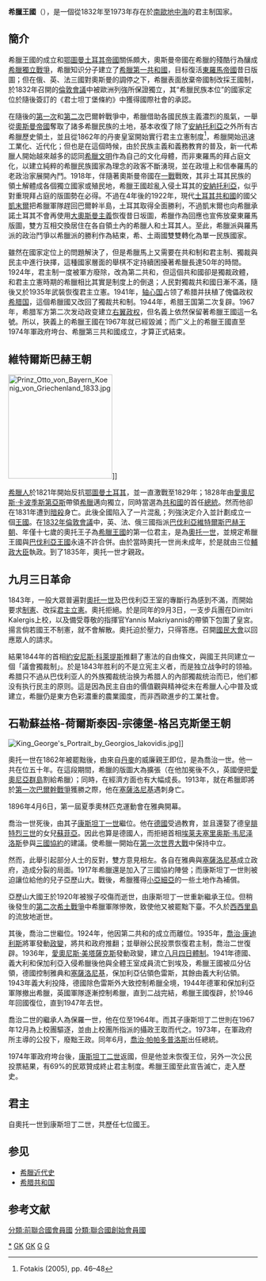 {{Refimprove|time=2021-04-16T16:35:27+00:00}}
{{noteTA
|1=zh-hans:奥斯曼;zh-hk:鄂圖曼;zh-tw:鄂圖曼;
|2=zh-cn:乔治;zh-tw:喬治;zh-hk:佐治;
}}
{{Infobox Former Country
|native_name = {{lang|el|Βασίλειον τῆς Ἑλλάδος}}
|conventional_long_name = 希臘王國
|common_name = 希臘
|continent = [[歐洲|歐洲]]
|region = 南歐
|country = 希臘
|status = [[王國|王國]]
|government_type = [[绝对君主制|绝对君主制]]（1832年－1843年）<br>[[君主立宪制|君主立宪制]]（1843年－1967年）<br>[[軍事獨裁|軍事獨裁]]（1967年－1974年）
|year_start = 1832年
|year_end = 1973年
|event_start = 建立
|date_start = 8月30日
|event_end = 军政府建立共和国
|date_end = 6月1日 
|life_span = 1832年－1924年<br />1935年－1941年<br />1944年－1973年
|event1 = [[希臘第二共和國|希臘第二共和國]]
|date_event1 = 1924年-1935年
|event2 = [[希腊国|希腊国]]（轴心国傀儡政权）
|date_event2 = 1941年-1944年
|event3 = [[希臘軍政府|希臘軍政府]]
|date_event3 = 1967年-1974年
|p1 = 希腊第一共和国
|flag_p1 = Flag of Greece (1822-1978).svg
|p2 = 希臘第二共和國
|flag_p2 = Flag_of_Greece_(1828-1978).svg
|p3 = 希臘國
|flag_p3 = Flag_of_Greece_(1828-1978).svg
|s1 = 希臘第二共和國
|flag_s1 = Flag_of_Greece_(1828-1978).svg
|s2 = 希腊国
|flag_s2 = Flag_of_Greece_(1828-1978).svg
|s3 = 希臘軍政府
|flag_s3 = Flag of Greece (1970-1975).svg
|image_flag = Kingdom of Greece Flag.svg
|image_coat = Royal Coat of Arms of Greece.svg
|image_map = Kingdom_of_Greece_(1973).svg
|image_map_caption = 1973年的希臘王國
|capital = [[納夫普利翁|納夫普利翁]]（1832年-1834年）<br>[[雅典|雅典]]（1834年-1973年）
|national_motto = {{lang|el|Ελευθερία ή Θάνατος}}{{spaces|2}}（[[希腊语|希腊语]]）<br />“不自由毋宁死”
|national_anthem = 《[[自由頌|自由頌]]》
|common_languages = [[希臘語|希臘語]]
|religion = [[希臘正教|希臘正教]]
|currency = [[希臘德拉克馬|希臘德拉克馬]]（₯）
|title_leader = [[希臘君主列表|君主]]
|leader1 = [[奧托一世_(希臘)|奧托一世]]（首）
|year_leader1 = 1832年-1862年
|leader2 = [[康斯坦丁二世_(希腊)|康斯坦丁二世]]（末）
|year_leader2 = 1964年-1973年
|leader3 =
|year_leader3 =
|leader4 =
|year_leader4 =
|title_representative = [[希腊总理列表|首相]]
|representative1 = [[Spyridon_Trikoupis|特里库皮斯]]（首）
|year_representative1 = 1833年
|representative2 = [[阿扎曼蒂奥斯·安兹鲁佐普洛斯|安兹鲁佐普洛斯]]（末）
|year_representative2 = 1973年
|representative3 =
|year_representative3 =
|representative4 =
|year_representative4 =
|stat_year1 = 1856年
|stat_area1 = 47516
|stat_pop1 = 1062627
|stat_year2 = 1921年
|stat_area2 = 150833
|stat_pop2 = 5536375
|stat_year3 = 1971年
|stat_area3 = 131944
|stat_pop3 = 8768640
|footnotes =
}}
{{希腊历史}}

'''希臘王國'''（{{lang-el|Βασίλειον τῆς Ἑλλάδος|Vasíleion tīs Elládos}}），是一個從1832年至1973年存在於[[南歐|南歐]][[地中海|地中海]]的君主制国家。

==簡介==
希臘王國的成立和[[鄂圖曼土耳其帝國|鄂圖曼土耳其帝國]]關係頗大，奧斯曼帝國在希臘的殘酷行為釀成[[希臘獨立戰爭|希臘獨立戰爭]]，希臘知识分子建立了[[希臘第一共和國|希臘第一共和國]]，目标復活[[東羅馬帝國|東羅馬帝國]]昔日版圖；但在俄、英、法三國對奧斯曼的調停之下，希臘表面放棄帝國制改採王國制，於1832年召開的[[1832年倫敦會議|倫敦會議]]中被歐洲列強所保證獨立，其“希臘民族本位”的國家定位於隨後簽訂的《君士坦丁堡條約》中獲得國際社會的承認。

在隨後的[[第一次巴爾幹戰爭|第一次]]和[[第二次巴爾幹戰爭|第二次]]巴爾幹戰爭中，希臘借助各國民族主義濃烈的風氣，一舉從[[奧斯曼帝國|奧斯曼帝國]]奪取了諸多希臘民族的土地，基本收復了除了[[安納托利亞|安納托利亞]]之外所有古希臘歷史領土，並且從1862年的丹麥皇室開始實行君主立憲制度<ref>Fotakis (2005), pp. 46–48</ref>，希臘開始迅速工業化、近代化；但也是在這個時候，由於民族主義和義務教育的普及，新一代希臘人開始越來越多的認同[[希臘文明|希臘文明]]作為自己的文化母體，而非東羅馬的拜占庭文化，以建立純粹的希臘民族國家為理念的政客不斷湧現，並在政壇上和信奉羅馬的老政治家展開內鬥。1918年，伴隨著奧斯曼帝國在[[一戰|一戰]]戰敗，其非土耳其民族的領土解體成各個獨立國家或殖民地，希臘王國趁亂入侵土耳其的[[安納托利亞|安納托利亞]]，似乎對重現拜占庭的版圖勢在必得。不過在4年後的1922年，現代[[土耳其共和國|土耳其共和國]]的國父[[凱末爾|凱末爾]]把希臘軍隊趕回巴爾幹半島，土耳其取得全面勝利，不過凱末爾也向希臘承諾土耳其不會再使用[[大奧斯曼主義|大奧斯曼主義]]恢復昔日坂圖，希臘作為回應也宣佈放棄東羅馬版圖，雙方互相交換居住在各自領土內的希臘人和土耳其人。至此，希臘派與羅馬派的政治鬥爭以希臘派的勝利作為結束，希、土兩國雙雙轉化為單一民族國家。

雖然在國家定位上的問題解決了，但是希臘馬上又需要在共和制和君主制、獨裁與民主中進行抉擇，這種國家層面的舉棋不定持續困擾著希臘長達50年的時間。1924年，君主制一度被軍方廢除，改為第二共和，但這個共和國卻是獨裁政體，和君主立憲時期的希臘相比其實是制度上的倒退；人民對獨裁共和國日漸不滿，隨後又於1935年武裝恢復君主立憲。1941年，[[轴心国|轴心国]]占领了希腊并扶植了傀儡政权[[希腊国|希腊国]]，這個希臘國又改回了獨裁共和制。1944年，希腊王国第二次复辟。1967年，希腊军方第二次发动政变建立[[希臘軍政府時期|右翼政权]]，但名義上依然保留著希臘王國這一名號。所以，狹義上的希臘王國在1967年就已經毀滅；而广义上的希臘王國直至1974年軍政府垮台、希臘第三共和國成立，才算正式結束。

== 維特爾斯巴赫王朝 ==
[[File:Prinz_Otto_von_Bayern_Koenig_von_Griechenland_1833.jpg|210px]]]]

[[希臘人|希臘人]]於1821年開始反抗[[鄂圖曼土耳其|鄂圖曼土耳其]]，並一直激戰至1829年；1828年由[[愛奧尼斯·卡波季斯第亞斯|愛奧尼斯·卡波季斯第亞斯]]帶領[[希臘|希臘]]邁向獨立，同時當選為[[共和國|共和國]]的首任[[總統|總統]]。然而他卻在1831年遭到[[暗殺|暗殺]]身亡。此後全國陷入了一片混亂；列強決定介入並計劃成立一個[[王國|王國]]。在[[1832年倫敦會議|1832年倫敦會議]]中，英、法、俄三國指派[[巴伐利亞|巴伐利亞]][[維特爾斯巴赫王朝|維特爾斯巴赫王朝]]、年僅十七歲的奧托王子為[[希臘王國|希臘王國]]的第一位君主，是為[[奧托一世_(希臘)|奧托一世]]，並規定希臘王國與[[巴伐利亞王國|巴伐利亞王國]]永遠不許合併。由於當時奧托一世尚未成年，於是就由三位[[輔政大臣|輔政大臣]]執政。到了1835年，奧托一世才親政。

== 九月三日革命 ==
1843年，一般大眾普遍對[[奧托一世|奧托一世]]及巴伐利亞王室的專斷行為感到不滿，而開始要求[[制憲|制憲]]、改採[[君主立憲|君主立憲]]。奧托拒絕。於是同年的9月3日，一支步兵團在Dimitri Kalergis上校，以及備受尊敬的指揮官Yannis Makriyannis的帶領下包圍了皇宮。揚言倘若國王不制憲，就不會解散。奧托迫於壓力，只得答應。召開[[国民大会（希腊王国）|國民大會]]以回應眾人的請求。

結果1844年的首相[[約安尼斯·科萊提斯|約安尼斯·科萊提斯]]推翻了憲法的自由條文，與國王共同建立一個「議會獨裁制」。於是1843年胜利的不是立宪主义者，而是独立战争时的领袖。希腊只不過从巴伐利亚人的外族獨裁统治换为希腊人的內部獨裁统治而已，他们都没有执行民主的原则。這是因為民主自由的價值觀與精神從未在希臘人心中普及或建立，希臘仍是東方色彩濃重的農業國度，而非西歐進步的工業社會。

== 石勒蘇益格-荷爾斯泰因-宗德堡-格呂克斯堡王朝 ==
[[File:King_George's_Portrait_by_Georgios_Iakovidis.jpg|left]]]]

奧托一世在1862年被罷黜後，由來自[[丹麥|丹麥]]的威廉親王即位，是為喬治一世。他一共在位五十年。在這段期間，希臘的版圖大為擴張（在他加冕後不久，英國便把[[愛奧尼亞群島|愛奧尼亞群島]]割給希臘）；同時，在經濟方面也有大幅成長。1913年，就在希臘即將於[[第一次巴爾幹戰爭|第一次巴爾幹戰爭]]獲勝之際，他在[[塞薩洛尼基|塞薩洛尼基]]遇刺身亡。

1896年4月6日，第一屆夏季奧林匹克運動會在雅典開幕。

喬治一世死後，由其子[[康斯坦丁一世_(希臘)|康斯坦丁一世]]繼位。他在[[德國|德國]]受過教育，並且還娶了德皇[[腓特烈三世_(德國)|腓特烈三世]]的女兒[[索菲_(普魯士公主)|蘇菲亞]]。因此也算是德國人，而拒絕首相[[埃莱夫塞里奥斯·韦尼泽洛斯|埃莱夫塞里奥斯·韦尼泽洛斯]]參與[[三國協約|三國協約]]的建議。使希臘一開始在[[第一次世界大戰|第一次世界大戰]]中保持中立。

然而，此舉引起部分人士的反對，雙方意見相左。各自在雅典與[[塞薩洛尼基|塞薩洛尼基]]成立政府，造成分裂的局面。1917年希臘還是加入了三國協約陣營；而康斯坦丁一世則被迫讓位給他的兒子亞歷山大。戰後，希臘獲得[[小亞細亞|小亞細亞]]的一些土地作為補償。

亞歷山大國王於1920年被猴子咬傷而逝世，由康斯坦丁一世重新繼承王位。但稍後發生的[[第二次希土戰爭|第二次希土戰爭]]中希臘軍隊慘敗，致使他又被罷黜下臺。不久於[[西西里島|西西里島]]的流放地逝世。

其後，喬治二世繼位。1924年，他因第二共和的成立而離位。1935年，[[喬治·康迪利斯|喬治·康迪利斯]]將軍發動[[政變|政變]]，將共和政府推翻；並舉辦公民投票恢復君主制，喬治二世復辟。1936年，[[愛奧尼斯·美塔薩克斯|愛奧尼斯·美塔薩克斯]]發動政變，建立[[八月四日體制|八月四日體制]]。1941年德國、義大利和保加利亞入侵希臘後他與全體王室成員流亡到埃及，希臘王國被瓜分佔領，德國控制雅典和[[塞薩洛尼基|塞薩洛尼基]]，保加利亞佔領色雷斯，其餘由義大利佔領。1943年義大利投降，德國除色雷斯外大致控制希臘全境，1944年德軍和保加利亞軍隊撤出希臘，英國軍隊逐漸控制希臘，直到二战完結，希臘王國復辟，於1946年回國復位，直到1947年去世。

喬治二世的繼承人為保羅一世，他在位至1964年。而其子康斯坦丁二世則在1967年12月為上校團驅逐，並由上校團所指派的攝政王取而代之。1973年，在軍政府所主導的公投下，廢黜王政。同年6月，[[喬治·帕帕多普洛斯|喬治·帕帕多普洛斯]]出任總統。

1974年軍政府垮台後，[[康斯坦丁二世_(希臘)|康斯坦丁二世]]返國，但是他並未恢復王位，另外一次公民投票結果，有69%的民眾贊成終止君主制度。希臘王國至此宣告滅亡，走入歷史。

== 君主 ==
{{Main|希臘君主列表}}

自奧托一世到康斯坦丁二世，共歷任七位國王。

== 参见 ==
{{Portal|希腊|历史}}
* [[希臘近代史|希臘近代史]]
* [[希腊共和国|希腊共和国]]

== 参考文献 ==
{{Reflist|2}}

{{DEFAULTSORT:Hellas}}
[[Category:希腊王国|*]]
[[Category:希腊历史政权|GK]]
[[Category:欧洲历史上的王国|GK]]
[[Category:1832年建立的國家或政權|G]]
[[Category:1974年終結的國家或政權|G]]
[[分類:前聯合國會員國|分類:前聯合國會員國]]
[[分類:聯合國創始會員國|分類:聯合國創始會員國]]